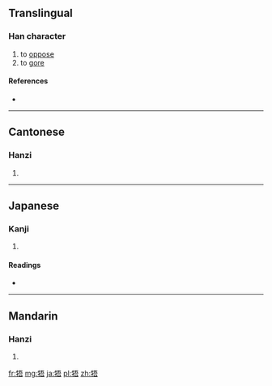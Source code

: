 ==Translingual==

===Han character===
{{Han char|rn=93|rad=牛|as=07|sn=11|four=2156<sub>1</sub>|canj=竹手一一口 (HQMMR)}}

# to [[oppose]]
# to [[gore]]

====References====
* {{Han ref|kx=0701.070|dkj=20028|dj=1114.140|hdz=31810.090|uh=727E|ud=29310|bh=D65C|bd=54876}}

----

==Cantonese==

===Hanzi===
{{yue-hanzi|jyut=|y=ng5}}

# {{defn|lang=yue|sort=牛07}}

----

==Japanese==

===Kanji===
{{ja-kanji|grade=|rs=牛07}}

# {{defn|lang=ja|sort=牛07}}

====Readings====
* {{ja-readings|on=[[ご]] (go)|kun=[[さからう]] (sakarau)}}

----

==Mandarin==

===Hanzi===
{{cmn-hanzi|pin=[[wú]] ([[wu2]]), [[wǔ]] ([[wu3]])|wg=wu<sup>2</sup>, wu<sup>3</sup>}}

# {{defn|lang=cmn|sort=牛07}}

[[fr:牾]]
[[mg:牾]]
[[ja:牾]]
[[pl:牾]]
[[zh:牾]]